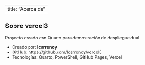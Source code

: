 ﻿---
title: "Acerca de"
---

## Sobre vercel3

Proyecto creado con Quarto para demostración de despliegue dual.

- Creado por: **lcarrenoy**
- GitHub: [https://github.com/lcarrenoy/vercel3](https://github.com/lcarrenoy/vercel3)
- Tecnologías: Quarto, PowerShell, GitHub Pages, Vercel
